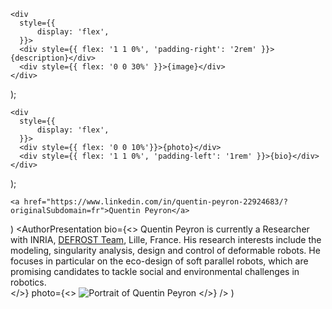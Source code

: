     <div
      style={{
          display: 'flex',
      }}>
      <div style={{ flex: '1 1 0%', 'padding-right': '2rem' }}>{description}</div>
      <div style={{ flex: '0 0 30%' }}>{image}</div>
    </div>
  );

<!-- AUTHORS PRESENTATION -->
    <div
      style={{
          display: 'flex',
      }}>
      <div style={{ flex: '0 0 10%'}}>{photo}</div>
      <div style={{ flex: '1 1 0%', 'padding-left': '1rem' }}>{bio}</div>
    </div>
  );

<!-- Quentin Peyron -->
    <a href="https://www.linkedin.com/in/quentin-peyron-22924683/?originalSubdomain=fr">Quentin Peyron</a>
)
    <AuthorPresentation 
        bio={<>
            Quentin Peyron is currently a Researcher with INRIA, <a href='https://www.defrost.inria.fr/'>DEFROST Team</a>, Lille, France. His research interests include the modeling, singularity analysis, design and control of deformable robots. He focuses in particular on the eco-design of soft parallel robots, which are promising candidates to tackle social and environmental challenges in robotics.  
        </>}
        photo={<>
            <img src={quentinpeyronphoto} alt="Portrait of Quentin Peyron"/> 
        </>}
    />
)



